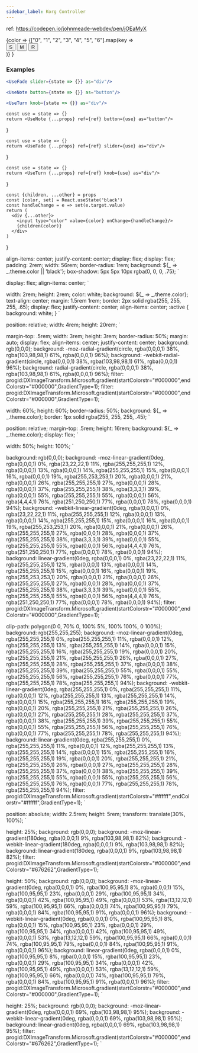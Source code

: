 ---
sidebar_label: Korg Controller
---

ref: https://codepen.io/johnmeade-webdev/pen/jOEaMyX

<PickColor>
  {color =>
    <ThemeProvider theme={{color}}>
      <ControllerHardware>
        {["0", "1", "2", "3", "4", "5", "6"].map(key =>
          <ControllerSection key={key}>
            <div>
              <Button>S</Button>
              <Button>M</Button>
              <Button>R</Button>
            </div>
            <div>
              <Knob>
                <KnobDial/>
              </Knob>
              <SliderIncs>
                <SliderIncsLeft/>
                <SliderIncsRight/>
                <Slider>
                  <SliderTop/>
                  <SliderCenter/>
                  <SliderBotton/>
                </Slider>
              </SliderIncs>
            </div>
          </ControllerSection>
        )}
      </ControllerHardware>
    </ThemeProvider>
  }
</PickColor>

### Examples


```jsx
<UseFade slider={state => {}} as="div"/>

<UseNote button={state => {}} as="button"/>

<UseTurn knob={state => {}} as="div"/>
```


    const use = state => {}
    return <UseNote {...props} ref={ref} button={use} as="button"/>
}

    const use = state => {}
    return <UseFade {...props} ref={ref} slider={use} as="div"/>
}

    const use = state => {}
    return <UseTurn {...props} ref={ref} knob={use} as="div"/>
}

    const {children, ...other} = props
    const [color, set] = React.useState('black')
    const handleChange = e => set(e.target.value)
    return (
      <div {...other}>
        <input type="color" value={color} onChange={handleChange}/>
        {children(color)}
      </div>
    )
}

  align-items: center;
  justify-content: center;
  display: flex;
  display: flex;
  padding: 2rem;
  width: 56rem;
  border-radius: 1rem;
  background: ${_ => _.theme.color || 'black'};
  box-shadow: 5px 5px 10px rgba(0, 0, 0, .75);
`

  display: flex;
  align-items: center;
`

  width: 2rem;
  height: 2rem;
  color: white;
  background: ${_ => _.theme.color};
  text-align: center;
  margin: 1.5rem 1rem;
  border: 2px solid rgba(255, 255, 255, .65);
  display: flex;
  justify-content: center;
  align-items: center;
  :active {
    background: white;
  }
`

  position: relative;
  width: 4rem;
  height: 20rem;
`

  margin-top: .5rem;
  width: 3rem;
  height: 3rem;
  border-radius: 50%;
  margin: auto;
  display: flex;
  align-items: center;
  justify-content: center;
  background: rgb(0,0,0);
  background: -moz-radial-gradient(circle, rgba(0,0,0,1) 38%, rgba(103,98,98,1) 61%, rgba(0,0,0,1) 96%);
  background: -webkit-radial-gradient(circle, rgba(0,0,0,1) 38%, rgba(103,98,98,1) 61%, rgba(0,0,0,1) 96%);
  background: radial-gradient(circle, rgba(0,0,0,1) 38%, rgba(103,98,98,1) 61%, rgba(0,0,0,1) 96%);
  filter: progid:DXImageTransform.Microsoft.gradient(startColorstr="#000000",endColorstr="#000000",GradientType=1);
  filter: progid:DXImageTransform.Microsoft.gradient(startColorstr="#000000",endColorstr="#000000",GradientType=1);
`

  width: 60%;
  height: 60%;
  border-radius: 50%;
  background: ${_ => _.theme.color};
  border: 1px solid rgba(255, 255, 255, .45);
`

  position: relative;
  margin-top: .5rem;
  height: 16rem;
  background: ${_ => _.theme.color};
  display: flex;
`

  width: 50%;
  height: 100%;
`

  background: rgb(0,0,0);
  background: -moz-linear-gradient(0deg, rgba(0,0,0,1) 0%, rgba(23,22,22,1) 11%, rgba(255,255,255,1) 12%, rgba(0,0,0,1) 13%, rgba(0,0,0,1) 14%, rgba(255,255,255,1) 15%, rgba(0,0,0,1) 16%, rgba(0,0,0,1) 19%, rgba(255,253,253,1) 20%, rgba(0,0,0,1) 21%, rgba(0,0,0,1) 26%, rgba(255,255,255,1) 27%, rgba(0,0,0,1) 28%, rgba(0,0,0,1) 37%, rgba(255,255,255,1) 38%, rgba(3,3,3,1) 39%, rgba(0,0,0,1) 55%, rgba(255,255,255,1) 55%, rgba(0,0,0,1) 56%, rgba(4,4,4,1) 76%, rgba(251,250,250,1) 77%, rgba(0,0,0,1) 78%, rgba(0,0,0,1) 94%);
  background: -webkit-linear-gradient(0deg, rgba(0,0,0,1) 0%, rgba(23,22,22,1) 11%, rgba(255,255,255,1) 12%, rgba(0,0,0,1) 13%, rgba(0,0,0,1) 14%, rgba(255,255,255,1) 15%, rgba(0,0,0,1) 16%, rgba(0,0,0,1) 19%, rgba(255,253,253,1) 20%, rgba(0,0,0,1) 21%, rgba(0,0,0,1) 26%, rgba(255,255,255,1) 27%, rgba(0,0,0,1) 28%, rgba(0,0,0,1) 37%, rgba(255,255,255,1) 38%, rgba(3,3,3,1) 39%, rgba(0,0,0,1) 55%, rgba(255,255,255,1) 55%, rgba(0,0,0,1) 56%, rgba(4,4,4,1) 76%, rgba(251,250,250,1) 77%, rgba(0,0,0,1) 78%, rgba(0,0,0,1) 94%);
  background: linear-gradient(0deg, rgba(0,0,0,1) 0%, rgba(23,22,22,1) 11%, rgba(255,255,255,1) 12%, rgba(0,0,0,1) 13%, rgba(0,0,0,1) 14%, rgba(255,255,255,1) 15%, rgba(0,0,0,1) 16%, rgba(0,0,0,1) 19%, rgba(255,253,253,1) 20%, rgba(0,0,0,1) 21%, rgba(0,0,0,1) 26%, rgba(255,255,255,1) 27%, rgba(0,0,0,1) 28%, rgba(0,0,0,1) 37%, rgba(255,255,255,1) 38%, rgba(3,3,3,1) 39%, rgba(0,0,0,1) 55%, rgba(255,255,255,1) 55%, rgba(0,0,0,1) 56%, rgba(4,4,4,1) 76%, rgba(251,250,250,1) 77%, rgba(0,0,0,1) 78%, rgba(0,0,0,1) 94%);
  filter: progid:DXImageTransform.Microsoft.gradient(startColorstr="#000000",endColorstr="#000000",GradientType=1);
`

  clip-path: polygon(0 0, 70% 0, 100% 5%, 100% 100%, 0 100%);
  background: rgb(255,255,255);
  background: -moz-linear-gradient(0deg, rgba(255,255,255,1) 0%, rgba(255,255,255,1) 11%, rgba(0,0,0,1) 12%, rgba(255,255,255,1) 13%, rgba(255,255,255,1) 14%, rgba(0,0,0,1) 15%, rgba(255,255,255,1) 16%, rgba(255,255,255,1) 19%, rgba(0,0,0,1) 20%, rgba(255,255,255,1) 21%, rgba(255,255,255,1) 26%, rgba(0,0,0,1) 27%, rgba(255,255,255,1) 28%, rgba(255,255,255,1) 37%, rgba(0,0,0,1) 38%, rgba(255,255,255,1) 39%, rgba(255,255,255,1) 55%, rgba(0,0,0,1) 55%, rgba(255,255,255,1) 56%, rgba(255,255,255,1) 76%, rgba(0,0,0,1) 77%, rgba(255,255,255,1) 78%, rgba(255,255,255,1) 94%);
  background: -webkit-linear-gradient(0deg, rgba(255,255,255,1) 0%, rgba(255,255,255,1) 11%, rgba(0,0,0,1) 12%, rgba(255,255,255,1) 13%, rgba(255,255,255,1) 14%, rgba(0,0,0,1) 15%, rgba(255,255,255,1) 16%, rgba(255,255,255,1) 19%, rgba(0,0,0,1) 20%, rgba(255,255,255,1) 21%, rgba(255,255,255,1) 26%, rgba(0,0,0,1) 27%, rgba(255,255,255,1) 28%, rgba(255,255,255,1) 37%, rgba(0,0,0,1) 38%, rgba(255,255,255,1) 39%, rgba(255,255,255,1) 55%, rgba(0,0,0,1) 55%, rgba(255,255,255,1) 56%, rgba(255,255,255,1) 76%, rgba(0,0,0,1) 77%, rgba(255,255,255,1) 78%, rgba(255,255,255,1) 94%);
  background: linear-gradient(0deg, rgba(255,255,255,1) 0%, rgba(255,255,255,1) 11%, rgba(0,0,0,1) 12%, rgba(255,255,255,1) 13%, rgba(255,255,255,1) 14%, rgba(0,0,0,1) 15%, rgba(255,255,255,1) 16%, rgba(255,255,255,1) 19%, rgba(0,0,0,1) 20%, rgba(255,255,255,1) 21%, rgba(255,255,255,1) 26%, rgba(0,0,0,1) 27%, rgba(255,255,255,1) 28%, rgba(255,255,255,1) 37%, rgba(0,0,0,1) 38%, rgba(255,255,255,1) 39%, rgba(255,255,255,1) 55%, rgba(0,0,0,1) 55%, rgba(255,255,255,1) 56%, rgba(255,255,255,1) 76%, rgba(0,0,0,1) 77%, rgba(255,255,255,1) 78%, rgba(255,255,255,1) 94%);
  filter: progid:DXImageTransform.Microsoft.gradient(startColorstr="#ffffff",endColorstr="#ffffff",GradientType=1);
`

  position: absolute;
  width: 2.5rem;
  height: 5rem;
  transform: translate(30%, 100%);
`

  height: 25%;
  background: rgb(0,0,0);
  background: -moz-linear-gradient(180deg, rgba(0,0,0,1) 9%, rgba(103,98,98,1) 82%);
  background: -webkit-linear-gradient(180deg, rgba(0,0,0,1) 9%, rgba(103,98,98,1) 82%);
  background: linear-gradient(180deg, rgba(0,0,0,1) 9%, rgba(103,98,98,1) 82%);
  filter: progid:DXImageTransform.Microsoft.gradient(startColorstr="#000000",endColorstr="#676262",GradientType=1);
`

  height: 50%;
  background: rgb(0,0,0);
  background: -moz-linear-gradient(0deg, rgba(0,0,0,1) 0%, rgba(100,95,95,1) 8%, rgba(0,0,0,1) 15%, rgba(100,95,95,1) 23%, rgba(0,0,0,1) 29%, rgba(100,95,95,1) 34%, rgba(0,0,0,1) 42%, rgba(100,95,95,1) 49%, rgba(0,0,0,1) 53%, rgba(13,12,12,1) 59%, rgba(100,95,95,1) 66%, rgba(0,0,0,1) 74%, rgba(100,95,95,1) 79%, rgba(0,0,0,1) 84%, rgba(100,95,95,1) 91%, rgba(0,0,0,1) 96%);
  background: -webkit-linear-gradient(0deg, rgba(0,0,0,1) 0%, rgba(100,95,95,1) 8%, rgba(0,0,0,1) 15%, rgba(100,95,95,1) 23%, rgba(0,0,0,1) 29%, rgba(100,95,95,1) 34%, rgba(0,0,0,1) 42%, rgba(100,95,95,1) 49%, rgba(0,0,0,1) 53%, rgba(13,12,12,1) 59%, rgba(100,95,95,1) 66%, rgba(0,0,0,1) 74%, rgba(100,95,95,1) 79%, rgba(0,0,0,1) 84%, rgba(100,95,95,1) 91%, rgba(0,0,0,1) 96%);
  background: linear-gradient(0deg, rgba(0,0,0,1) 0%, rgba(100,95,95,1) 8%, rgba(0,0,0,1) 15%, rgba(100,95,95,1) 23%, rgba(0,0,0,1) 29%, rgba(100,95,95,1) 34%, rgba(0,0,0,1) 42%, rgba(100,95,95,1) 49%, rgba(0,0,0,1) 53%, rgba(13,12,12,1) 59%, rgba(100,95,95,1) 66%, rgba(0,0,0,1) 74%, rgba(100,95,95,1) 79%, rgba(0,0,0,1) 84%, rgba(100,95,95,1) 91%, rgba(0,0,0,1) 96%);
  filter: progid:DXImageTransform.Microsoft.gradient(startColorstr="#000000",endColorstr="#000000",GradientType=1);
`

  height: 25%;
  background: rgb(0,0,0);
  background: -moz-linear-gradient(0deg, rgba(0,0,0,1) 69%, rgba(103,98,98,1) 95%);
  background: -webkit-linear-gradient(0deg, rgba(0,0,0,1) 69%, rgba(103,98,98,1) 95%);
  background: linear-gradient(0deg, rgba(0,0,0,1) 69%, rgba(103,98,98,1) 95%);
  filter: progid:DXImageTransform.Microsoft.gradient(startColorstr="#000000",endColorstr="#676262",GradientType=1);
`
